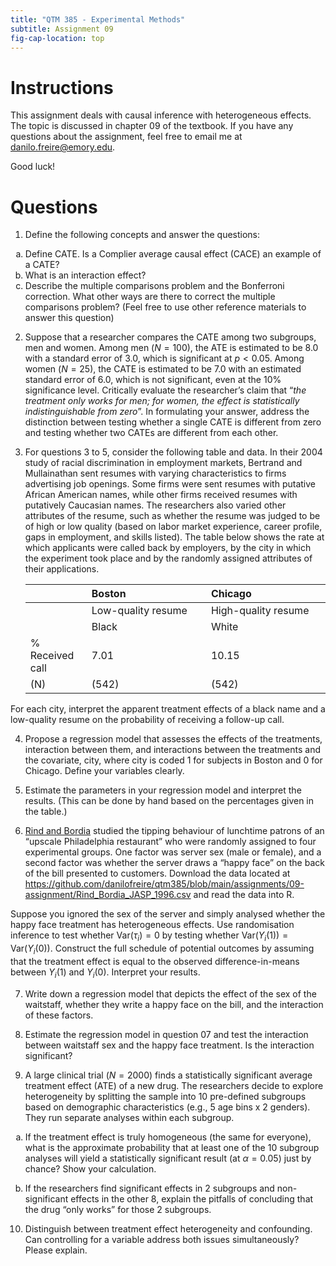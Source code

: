 ```yaml
---
title: "QTM 385 - Experimental Methods"
subtitle: Assignment 09
fig-cap-location: top
---
```


# Instructions

This assignment deals with causal inference with heterogeneous effects. The topic is discussed in chapter 09 of the textbook. If you have any questions about the assignment, feel free to email me at <danilo.freire@emory.edu>.

Good luck!

# Questions 

1. Define the following concepts and answer the questions:

(a) Define CATE. Is a Complier average causal effect (CACE) an example of a CATE?
(b) What is an interaction effect?
(c) Describe the multiple comparisons problem and the Bonferroni correction. What other ways are there to correct the multiple comparisons problem? (Feel free to use other reference materials to answer this question)

2. Suppose that a researcher compares the CATE among two subgroups, men and women. Among men ($N = 100$), the ATE is estimated to be $8.0$ with a standard error of $3.0$, which is significant at $p < 0.05$. Among women ($N = 25$), the CATE is estimated to be $7.0$ with an estimated standard error of $6.0$, which is not significant, even at the 10% significance level. Critically evaluate the researcher's claim that "_the treatment only works for men; for women, the effect is statistically indistinguishable from zero_". In formulating your answer, address the distinction between testing whether a single CATE is different from zero and testing whether two CATEs are different from each other.

3. For questions 3 to 5, consider the following table and data. In their 2004 study of racial discrimination in employment markets, Bertrand and Mullainathan sent resumes with varying characteristics to firms advertising job openings. Some firms were sent resumes with putative African American names, while other firms received resumes with putatively Caucasian names. The researchers also varied other attributes of the resume, such as whether the resume was judged to be of high or low quality (based on labor market experience, career profile, gaps in employment, and skills listed). The table below shows the rate at which applicants were called back by employers, by the city in which the experiment took place and by the randomly assigned attributes of their applications.

   |                     | Boston                               | Chicago                              |
   | :------------------ | :----------------------------------- | :----------------------------------- |
   |                     | Low-quality resume | High-quality resume | Low-quality resume | High-quality resume |
   |                     | Black    | White   | Black    | White    | Black    | White   | Black    | White    |
   | % Received call     | 7.01     | 10.15   | 8.50     | 13.12    | 5.52     | 7.16    | 5.28     | 8.94     |
   | (N)                 | (542)    | (542)   | (541)    | (541)    | (670)    | (670)   | (682)    | (682)    |

For each city, interpret the apparent treatment effects of a black name and a low-quality resume on the probability of receiving a follow-up call.

4. Propose a regression model that assesses the effects of the treatments, interaction between them, and interactions between the treatments and the covariate, city, where city is coded 1 for subjects in Boston and 0 for Chicago. Define your variables clearly.

5. Estimate the parameters in your regression model and interpret the results. (This can be done by hand based on the percentages given in the table.) 

6. [Rind and Bordia](https://doi.org/10.1111/j.1559-1816.1996.tb01847.x) studied the tipping behaviour of lunchtime patrons of an “upscale Philadelphia restaurant” who were randomly assigned to four experimental groups. One factor was server sex (male or female), and a second factor was whether the server draws a “happy face” on the back of the bill presented to customers. Download the data located at <https://github.com/danilofreire/qtm385/blob/main/assignments/09-assignment/Rind_Bordia_JASP_1996.csv> and read the data into R.

Suppose you ignored the sex of the server and simply analysed whether the happy face treatment has heterogeneous effects. Use randomisation inference to test whether $\text{Var}(\tau_i) = 0$ by testing whether $\text{Var}(Y_i(1)) = \text{Var}(Y_i(0))$. Construct the full schedule of potential outcomes by assuming that the treatment effect is equal to the observed difference-in-means between $Y_i(1)$ and $Y_i(0)$. Interpret your results.

7. Write down a regression model that depicts the effect of the sex of the waitstaff, whether they write a happy face on the bill, and the interaction of these factors.

8. Estimate the regression model in question 07 and test the interaction between waitstaff sex and the happy face treatment. Is the interaction significant?

9. A large clinical trial ($N=2000$) finds a statistically significant average treatment effect (ATE) of a new drug. The researchers decide to explore heterogeneity by splitting the sample into 10 pre-defined subgroups based on demographic characteristics (e.g., 5 age bins x 2 genders). They run separate analyses within each subgroup.

(a) If the treatment effect is truly homogeneous (the same for everyone), what is the approximate probability that at least one of the 10 subgroup analyses will yield a statistically significant result (at $\alpha=0.05$) just by chance? Show your calculation.

(b) If the researchers find significant effects in 2 subgroups and non-significant effects in the other 8, explain the pitfalls of concluding that the drug "only works" for those 2 subgroups.

10. Distinguish between treatment effect heterogeneity and confounding. Can controlling for a variable address both issues simultaneously? Please explain.